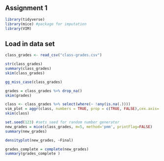 ## Assignment 1 

```{r}
library(tidyverse)
library(mice) #package for imputation
library(VIM)
```
## Load in data set 

```{r}
class_grades <- read_csv("class-grades.csv")
```

```{r}
str(class_grades)
summary(class_grades)
skim(class_grades)
```

```{r}
gg_miss_case(class_grades)
```

```{r}
grades = class_grades %>% drop_na() 
skim(grades)
```
```{r}
class <- class_grades %>% select(where(~ !any(is.na(.))))
vim_plot = aggr(class, numbers = TRUE, prop = c(TRUE, FALSE),cex.axis=.7)
skim(class)
```
```{r}
set.seed(123) #sets seed for random number generator
new_grades = mice(class_grades, m=5, method='pmm', printFlag=FALSE)
summary(new_grades)
```
```{r}
densityplot(new_grades, ~Final)
```
```{r}
grades_complete = complete(new_grades) 
summary(grades_complete )
```


